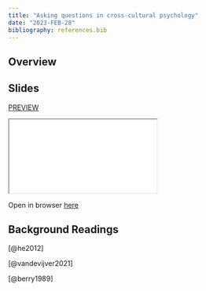 ```yaml
---
title: "Asking questions in cross-cultural psychology"
date: "2023-FEB-28"
bibliography: references.bib
---
```


## Overview

## Slides

[PREVIEW](/slides/01-slides.html)

<div>

```{=html}
<iframe class="slide-deck" src="/slides/01-slides.html"></iframe>
```

</div>

Open in browser [here](/slides/01-slides.html){target="_blank"}

## Background Readings

[@he2012]

[@vandevijver2021]

[@berry1989]
